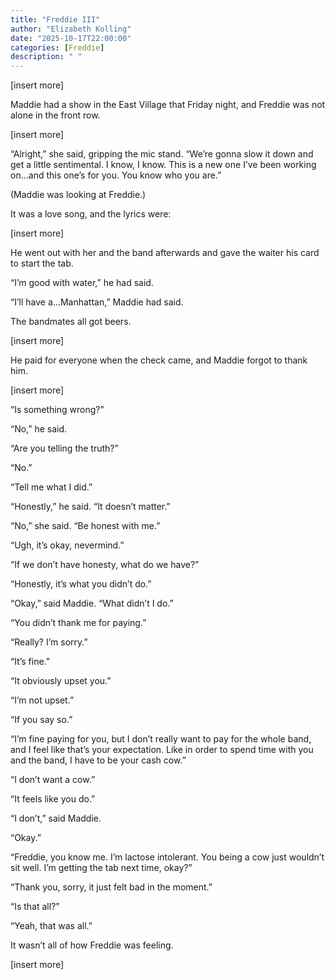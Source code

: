 ```yaml
---
title: "Freddie III"
author: "Elizabeth Kolling"
date: "2025-10-17T22:00:00"
categories: [Freddie]
description: " "
---
```


[insert more]

Maddie had a show in the East Village that Friday night, and Freddie was not alone in the front row. 

[insert more]

"Alright," she said, gripping the mic stand. "We're gonna slow it down and get a little sentimental. I know, I know. This is a new one I've been working on...and this one's for you. You know who you are."

(Maddie was looking at Freddie.) 

It was a love song, and the lyrics were: 

[insert more]

He went out with her and the band afterwards and gave the waiter his card to start the tab.

"I'm good with water," he had said. 

"I'll have a...Manhattan," Maddie had said.

The bandmates all got beers.

[insert more]

He paid for everyone when the check came, and Maddie forgot to thank him.

[insert more]

"Is something wrong?"

"No," he said.

"Are you telling the truth?" 

"No."

"Tell me what I did." 

"Honestly," he said. "It doesn't matter."

"No," she said. "Be honest with me."

"Ugh, it's okay, nevermind."

"If we don't have honesty, what do we have?" 

"Honestly, it's what you didn't do." 

"Okay," said Maddie. "What didn't I do."

"You didn't thank me for paying." 

"Really? I'm sorry." 

"It's fine."

"It obviously upset you."

"I'm not upset." 

"If you say so."

"I'm fine paying for you, but I don't really want to pay for the whole band, and I feel like that's your expectation. Like in order to spend time with you and the band, I have to be your cash cow." 

"I don't want a cow."

"It feels like you do."

"I don't," said Maddie. 

"Okay." 

"Freddie, you know me. I'm lactose intolerant. You being a cow just wouldn't sit well. I'm getting the tab next time, okay?"

"Thank you, sorry, it just felt bad in the moment."

"Is that all?" 

"Yeah, that was all." 

It wasn't all of how Freddie was feeling.

[insert more]

